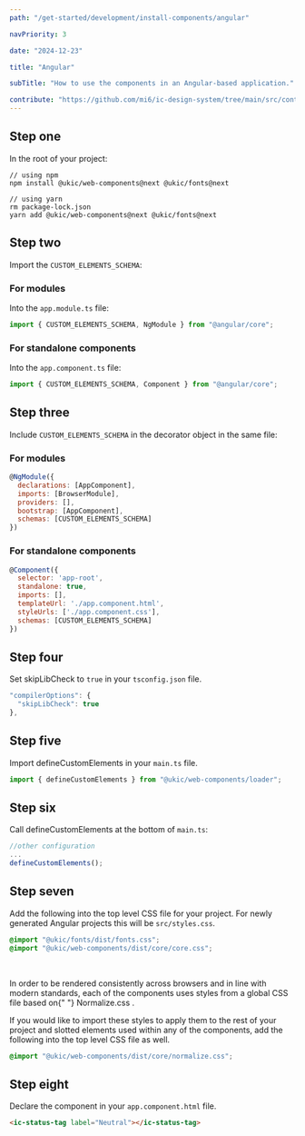 ```yaml
---
path: "/get-started/development/install-components/angular"

navPriority: 3

date: "2024-12-23"

title: "Angular"

subTitle: "How to use the components in an Angular-based application."

contribute: "https://github.com/mi6/ic-design-system/tree/main/src/content/structured/get-started/angular.mdx"
---
```



<IcAlert
  variant="info"
  heading="Version check"
  message="These instructions were used with Angular version 17.3.0."
/>

## Step one

In the root of your project:

```shell
// using npm
npm install @ukic/web-components@next @ukic/fonts@next

// using yarn
rm package-lock.json
yarn add @ukic/web-components@next @ukic/fonts@next
```

## Step two

Import the `CUSTOM_ELEMENTS_SCHEMA`:

### For modules
Into the `app.module.ts` file:
```jsx
import { CUSTOM_ELEMENTS_SCHEMA, NgModule } from "@angular/core";
```

### For standalone components
Into the `app.component.ts` file:
```jsx
import { CUSTOM_ELEMENTS_SCHEMA, Component } from "@angular/core";
```

## Step three

Include `CUSTOM_ELEMENTS_SCHEMA` in the decorator object in the same file:

### For modules

```jsx
@NgModule({
  declarations: [AppComponent],
  imports: [BrowserModule],
  providers: [],
  bootstrap: [AppComponent],
  schemas: [CUSTOM_ELEMENTS_SCHEMA]
})
```
### For standalone components

```jsx
@Component({
  selector: 'app-root',
  standalone: true,
  imports: [],
  templateUrl: './app.component.html',
  styleUrls: ['./app.component.css'],
  schemas: [CUSTOM_ELEMENTS_SCHEMA]
})
```

## Step four

Set skipLibCheck to `true` in your `tsconfig.json` file.

```jsx
"compilerOptions": {
  "skipLibCheck": true
},
```

## Step five

Import defineCustomElements in your `main.ts` file.

```jsx
import { defineCustomElements } from "@ukic/web-components/loader";
```

## Step six

Call defineCustomElements at the bottom of `main.ts`:

```jsx
//other configuration
...
defineCustomElements();
```

## Step seven

Add the following into the top level CSS file for your project. For newly generated Angular projects this will be `src/styles.css`.

```css
@import "@ukic/fonts/dist/fonts.css";
@import "@ukic/web-components/dist/core/core.css";
```

<br />

<p>
  In order to be rendered consistently across browsers and in line with modern
  standards, each of the components uses styles from a global CSS file based on{" "}
  <ic-link
    target="_blank"
    href="https://necolas.github.io/normalize.css/"
    rel="noreferrer noopener nofollow"
  >
    Normalize.css
  </ic-link>
  .
</p>

If you would like to import these styles to apply them to the rest of your project and slotted elements used within any of the components, add the following into the top level CSS file as well.

```css
@import "@ukic/web-components/dist/core/normalize.css";
```

## Step eight

Declare the component in your `app.component.html` file.

```html
<ic-status-tag label="Neutral"></ic-status-tag>
```
